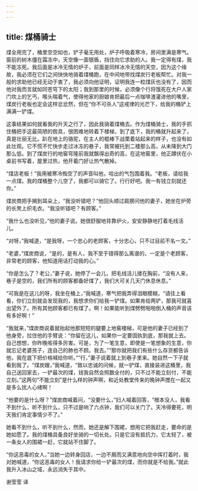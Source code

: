 ```yaml
---
---
---
```

title: 煤桶骑士
---




煤全用完了，桶里空空如也，铲子毫无用处，炉子呼吸着寒冷，房间里满是寒气。窗前的树木僵在霜冻中，天空像一面银盾，挡住向它求助的人。我一定得有煤，我不能冻死。我后面是冰冷无情的炉子，前面是同样冰冷无情的天空，因为这个缘故，我必须在它们之间快快地骑着煤桶跑，在中间地带找煤炭行老板帮忙。对我一般的求助他已经无动于衷了，我必须向他证明，证明我连一粒煤灰也没有了，因而他对我而言就如同苍穹下的太阳；我到那里的时候，必须像个行将饿死在大户人家门坎上的乞丐，喉头喘着气，使得他家的厨娘肯把最后一点咖啡渣灌进他的嘴里，煤炭行老板也定会这样忿忿然，但在“你不可杀人”这戒律的光芒下，给我的桶铲上满满一铲煤。

这事结果如何就看我的升天之行了，因此我骑着煤桶去。作为煤桶骑士，我的手抓住桶把手这最简陋的辔具，很困难地转着下楼梯，到了底下，我的桶就升起来了，真是壮丽无比。趴在地上的骆驼，在主人的棍棒下战栗着站起来的样子，也没有如此壮观。它不慌不忙快步走过冰冻的巷子，我常被托到二楼那么高，从未降到大门那么低。到了煤炭行的地窖穹隆前我就飘得出奇的高，在这地窖里，他正蹲伏在小桌前书写着，屋里过热，他开着门好让热气散掉。

“煤店老板！”我用被寒冷掏空了的声音叫他，哈出的气包围着我。“老板，请给我一点煤。我的煤桶整个儿空了，我都可以骑它了。行行好吧。我一有钱立刻就还你。”

煤炭商把手搁到耳朵上，“我没听错吧？”他回头顺过肩膀问他的妻子，她坐在炉旁的长凳上织毛衣。“我没听错吧？有顾客。”

“我什么也没听见，”他的妻子说。她很舒服地背靠炉火，安安静静地打着毛线活儿。

“对呀，”我喊道，“是我呀，一个忠心的老顾客，十分忠心，只不过目前不名一文。”

“老婆，”煤炭商说，“是的，是有人，我不至于错得那么离谱的，一定是个老顾客，非常老的顾客，他知道用话打动我的心。”

“你是怎么了？老公，”妻子说，她停了一会儿，把毛线活儿搂在胸前，“没有人来，巷子是空的，我们所有的顾客都备好煤了，我们大可关几天门休息休息。”

“可我是在这儿的呀，我坐在桶上，”我喊道，寒气把我弄得泪眼模糊，“请往上看看，你们立刻就会发现我的，我想求你们给我一铲煤。如果肯给两铲，那我可就喜出望外了。所有其他顾客都已有煤了。啊！如果能听到煤劈劈啪啪倒入桶的声音该有多好啊！”

“我就来，”煤炭商说着就抬起他那短短的腿要上地窖楼梯，可是他的妻子已经到了他身旁，拉住他的手臂说：“你留在这儿，如果你一定要固执到底，那我就上去。自己想想，你昨晚咳得多厉害。可是，为了一笔生意，即使是一笔想象的生意，你就忘记老婆孩子，连自己的肺也不顾。我去。”“那你就把我们有些什么存货都告诉他，我在底下把价格喊给你听。”“行，”妻子说着就上到巷子里来。她自然一下子就看到我了。“煤炭嫂，”我喊道，“致以忠诚的问候，就一铲煤，直接装进这桶里，我自己送回家去，一铲最次的煤，钱我自然会照数全付的，只不过不能立刻付，不能立刻。”这两句“不能立刻”是什么样的钟声啊，和近处教堂传来的晚钟声搅在一起又是多么扰人心绪啊！

“他要的是什么呀？”煤炭商喊着问，“没要什么，”妇人喊着回答，“根本没人，我看不到什么，听不到什么，只不过是响了六点钟，我们可以关门了。天冷得要死，明天我们肯定事情少不了。”

她看不到什么，听不到什么，然而，她还是解下围裙，想用它把我赶走，要命的是她如愿了。我的煤桶具备良好坐骑的一切长处。只是它没有抵抗力，它太轻了，被一条女人的围裙一赶，它就站不住脚了。

“你这恶毒的女人，”当她一边转身回店，一边不屑而又满意地向空中挥打着时，我对她喊道，“你这恶毒的女人！我请求你给一铲最次的煤，而你就是不给我。”就此我升入冰山之域，永远消失于其中。

谢莹莹 译